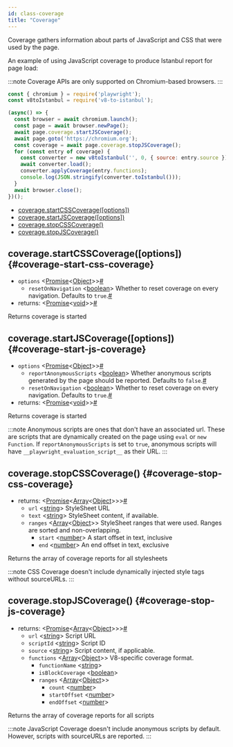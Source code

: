 ```yaml
---
id: class-coverage
title: "Coverage"
---
```


Coverage gathers information about parts of JavaScript and CSS that were used by the page.

An example of using JavaScript coverage to produce Istanbul report for page load:

:::note
Coverage APIs are only supported on Chromium-based browsers.
:::

```js
const { chromium } = require('playwright');
const v8toIstanbul = require('v8-to-istanbul');

(async() => {
  const browser = await chromium.launch();
  const page = await browser.newPage();
  await page.coverage.startJSCoverage();
  await page.goto('https://chromium.org');
  const coverage = await page.coverage.stopJSCoverage();
  for (const entry of coverage) {
    const converter = new v8toIstanbul('', 0, { source: entry.source });
    await converter.load();
    converter.applyCoverage(entry.functions);
    console.log(JSON.stringify(converter.toIstanbul()));
  }
  await browser.close();
})();
```


- [coverage.startCSSCoverage([options])](./api/class-coverage.mdx#coverage-start-css-coverage)
- [coverage.startJSCoverage([options])](./api/class-coverage.mdx#coverage-start-js-coverage)
- [coverage.stopCSSCoverage()](./api/class-coverage.mdx#coverage-stop-css-coverage)
- [coverage.stopJSCoverage()](./api/class-coverage.mdx#coverage-stop-js-coverage)

## coverage.startCSSCoverage([options]) {#coverage-start-css-coverage}
- `options`<a aria-hidden="true" tabindex="-1" class="list-anchor-link" id="coverage-start-css-coverage-param-options"/> &#60;[Promise]<[Object]>&#62;<a href="#coverage-start-css-coverage-param-options" class="list-anchor">#</a>
  - `resetOnNavigation`<a aria-hidden="true" tabindex="-1" class="list-anchor-link" id="coverage-start-css-coverage-option-reset-on-navigation"/> &#60;[boolean]&#62; Whether to reset coverage on every navigation. Defaults to `true`.<a href="#coverage-start-css-coverage-option-reset-on-navigation" class="list-anchor">#</a>
- returns:<a aria-hidden="true" tabindex="-1" class="list-anchor-link" id="coverage-start-css-coverage-return"/> &#60;[Promise]<[void]>&#62;<a href="#coverage-start-css-coverage-return" class="list-anchor">#</a>

Returns coverage is started

## coverage.startJSCoverage([options]) {#coverage-start-js-coverage}
- `options`<a aria-hidden="true" tabindex="-1" class="list-anchor-link" id="coverage-start-js-coverage-param-options"/> &#60;[Promise]<[Object]>&#62;<a href="#coverage-start-js-coverage-param-options" class="list-anchor">#</a>
  - `reportAnonymousScripts`<a aria-hidden="true" tabindex="-1" class="list-anchor-link" id="coverage-start-js-coverage-option-report-anonymous-scripts"/> &#60;[boolean]&#62; Whether anonymous scripts generated by the page should be reported. Defaults to `false`.<a href="#coverage-start-js-coverage-option-report-anonymous-scripts" class="list-anchor">#</a>
  - `resetOnNavigation`<a aria-hidden="true" tabindex="-1" class="list-anchor-link" id="coverage-start-js-coverage-option-reset-on-navigation"/> &#60;[boolean]&#62; Whether to reset coverage on every navigation. Defaults to `true`.<a href="#coverage-start-js-coverage-option-reset-on-navigation" class="list-anchor">#</a>
- returns:<a aria-hidden="true" tabindex="-1" class="list-anchor-link" id="coverage-start-js-coverage-return"/> &#60;[Promise]<[void]>&#62;<a href="#coverage-start-js-coverage-return" class="list-anchor">#</a>

Returns coverage is started

:::note
Anonymous scripts are ones that don't have an associated url. These are scripts that are dynamically created on the page using `eval` or `new Function`. If `reportAnonymousScripts` is set to `true`, anonymous scripts will have `__playwright_evaluation_script__` as their URL.
:::

## coverage.stopCSSCoverage() {#coverage-stop-css-coverage}
- returns:<a aria-hidden="true" tabindex="-1" class="list-anchor-link" id="coverage-stop-css-coverage-return"/> &#60;[Promise]<[Array]<[Object]>>&#62;<a href="#coverage-stop-css-coverage-return" class="list-anchor">#</a>
  - `url` &#60;[string]&#62; StyleSheet URL
  - `text` &#60;[string]&#62; StyleSheet content, if available.
  - `ranges` &#60;[Array]<[Object]>&#62; StyleSheet ranges that were used. Ranges are sorted and non-overlapping.
    - `start` &#60;[number]&#62; A start offset in text, inclusive
    - `end` &#60;[number]&#62; An end offset in text, exclusive

Returns the array of coverage reports for all stylesheets

:::note
CSS Coverage doesn't include dynamically injected style tags without sourceURLs.
:::

## coverage.stopJSCoverage() {#coverage-stop-js-coverage}
- returns:<a aria-hidden="true" tabindex="-1" class="list-anchor-link" id="coverage-stop-js-coverage-return"/> &#60;[Promise]<[Array]<[Object]>>&#62;<a href="#coverage-stop-js-coverage-return" class="list-anchor">#</a>
  - `url` &#60;[string]&#62; Script URL
  - `scriptId` &#60;[string]&#62; Script ID
  - `source` &#60;[string]&#62; Script content, if applicable.
  - `functions` &#60;[Array]<[Object]>&#62; V8-specific coverage format.
    - `functionName` &#60;[string]&#62;
    - `isBlockCoverage` &#60;[boolean]&#62;
    - `ranges` &#60;[Array]<[Object]>&#62;
      - `count` &#60;[number]&#62;
      - `startOffset` &#60;[number]&#62;
      - `endOffset` &#60;[number]&#62;

Returns the array of coverage reports for all scripts

:::note
JavaScript Coverage doesn't include anonymous scripts by default. However, scripts with sourceURLs are reported.
:::


[Accessibility]: ./api/class-accessibility.mdx "Accessibility"
[Android]: ./api/class-android.mdx "Android"
[AndroidDevice]: ./api/class-androiddevice.mdx "AndroidDevice"
[AndroidInput]: ./api/class-androidinput.mdx "AndroidInput"
[AndroidSocket]: ./api/class-androidsocket.mdx "AndroidSocket"
[AndroidWebView]: ./api/class-androidwebview.mdx "AndroidWebView"
[Browser]: ./api/class-browser.mdx "Browser"
[BrowserContext]: ./api/class-browsercontext.mdx "BrowserContext"
[BrowserServer]: ./api/class-browserserver.mdx "BrowserServer"
[BrowserType]: ./api/class-browsertype.mdx "BrowserType"
[CDPSession]: ./api/class-cdpsession.mdx "CDPSession"
[ConsoleMessage]: ./api/class-consolemessage.mdx "ConsoleMessage"
[Coverage]: ./api/class-coverage.mdx "Coverage"
[Dialog]: ./api/class-dialog.mdx "Dialog"
[Download]: ./api/class-download.mdx "Download"
[Electron]: ./api/class-electron.mdx "Electron"
[ElectronApplication]: ./api/class-electronapplication.mdx "ElectronApplication"
[ElementHandle]: ./api/class-elementhandle.mdx "ElementHandle"
[FileChooser]: ./api/class-filechooser.mdx "FileChooser"
[Frame]: ./api/class-frame.mdx "Frame"
[JSHandle]: ./api/class-jshandle.mdx "JSHandle"
[Keyboard]: ./api/class-keyboard.mdx "Keyboard"
[Logger]: ./api/class-logger.mdx "Logger"
[Mouse]: ./api/class-mouse.mdx "Mouse"
[Page]: ./api/class-page.mdx "Page"
[Playwright]: ./api/class-playwright.mdx "Playwright"
[Request]: ./api/class-request.mdx "Request"
[Response]: ./api/class-response.mdx "Response"
[Route]: ./api/class-route.mdx "Route"
[Selectors]: ./api/class-selectors.mdx "Selectors"
[TimeoutError]: ./api/class-timeouterror.mdx "TimeoutError"
[Touchscreen]: ./api/class-touchscreen.mdx "Touchscreen"
[Tracing]: ./api/class-tracing.mdx "Tracing"
[Video]: ./api/class-video.mdx "Video"
[WebSocket]: ./api/class-websocket.mdx "WebSocket"
[Worker]: ./api/class-worker.mdx "Worker"
[Element]: https://developer.mozilla.org/en-US/docs/Web/API/element "Element"
[EvaluationArgument]: ./core-concepts.mdx#evaluation-argument "EvaluationArgument"
[Promise]: https://developer.mozilla.org/en-US/docs/Web/JavaScript/Reference/Global_Objects/Promise "Promise"
[iterator]: https://developer.mozilla.org/en-US/docs/Web/JavaScript/Reference/Iteration_protocols "Iterator"
[origin]: https://developer.mozilla.org/en-US/docs/Glossary/Origin "Origin"
[selector]: https://developer.mozilla.org/en-US/docs/Web/CSS/CSS_Selectors "selector"
[Serializable]: https://developer.mozilla.org/en-US/docs/Web/JavaScript/Reference/Global_Objects/JSON/stringify#Description "Serializable"
[UIEvent.detail]: https://developer.mozilla.org/en-US/docs/Web/API/UIEvent/detail "UIEvent.detail"
[UnixTime]: https://en.wikipedia.org/wiki/Unix_time "Unix Time"
[xpath]: https://developer.mozilla.org/en-US/docs/Web/XPath "xpath"

[Array]: https://developer.mozilla.org/en-US/docs/Web/JavaScript/Reference/Global_Objects/Array "Array"
[boolean]: https://developer.mozilla.org/en-US/docs/Web/JavaScript/Data_structures#Boolean_type "Boolean"
[Buffer]: https://nodejs.org/api/buffer.html#buffer_class_buffer "Buffer"
[ChildProcess]: https://nodejs.org/api/child_process.html "ChildProcess"
[Error]: https://nodejs.org/api/errors.html#errors_class_error "Error"
[EventEmitter]: https://nodejs.org/api/events.html#events_class_eventemitter "EventEmitter"
[function]: https://developer.mozilla.org/en-US/docs/Web/JavaScript/Reference/Global_Objects/Function "Function"
[Map]: https://developer.mozilla.org/en-US/docs/Web/JavaScript/Reference/Global_Objects/Map "Map"
[null]: https://developer.mozilla.org/en-US/docs/Web/JavaScript/Reference/Global_Objects/null "null"
[number]: https://developer.mozilla.org/en-US/docs/Web/JavaScript/Data_structures#Number_type "Number"
[Object]: https://developer.mozilla.org/en-US/docs/Web/JavaScript/Reference/Global_Objects/Object "Object"
[Promise]: https://developer.mozilla.org/en-US/docs/Web/JavaScript/Reference/Global_Objects/Promise "Promise"
[Readable]: https://nodejs.org/api/stream.html#stream_class_stream_readable "Readable"
[RegExp]: https://developer.mozilla.org/en-US/docs/Web/JavaScript/Reference/Global_Objects/RegExp "RegExp"
[string]: https://developer.mozilla.org/en-US/docs/Web/JavaScript/Data_structures#String_type "string"
[void]: https://developer.mozilla.org/en-US/docs/Web/JavaScript/Reference/Global_Objects/undefined "void"
[URL]: https://nodejs.org/api/url.html "URL"

[all available image tags]: https://mcr.microsoft.com/v2/playwright/tags/list "all available image tags"
[Docker Hub]: https://hub.docker.com/_/microsoft-playwright "Docker Hub"
[Dockerfile.focal]: https://github.com/microsoft/playwright/blob/master/utils/docker/Dockerfile.focal "Dockerfile.focal"